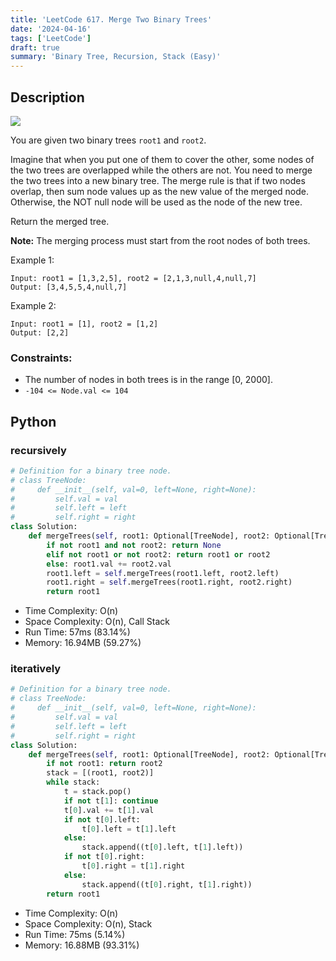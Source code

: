 ```yaml
---
title: 'LeetCode 617. Merge Two Binary Trees'
date: '2024-04-16'
tags: ['LeetCode']
draft: true
summary: 'Binary Tree, Recursion, Stack (Easy)'
---
```


## Description

[![](https://img.shields.io/badge/Easy-green)](https://leetcode.com/problems/merge-two-binary-trees/)

You are given two binary trees `root1` and `root2`.

Imagine that when you put one of them to cover the other, some nodes of the two trees are overlapped while the others are not. You need to merge the two trees into a new binary tree. The merge rule is that if two nodes overlap, then sum node values up as the new value of the merged node. Otherwise, the NOT null node will be used as the node of the new tree.

Return the merged tree.

**Note:** The merging process must start from the root nodes of both trees.

Example 1:
```
Input: root1 = [1,3,2,5], root2 = [2,1,3,null,4,null,7]
Output: [3,4,5,5,4,null,7]
```

Example 2:
```
Input: root1 = [1], root2 = [1,2]
Output: [2,2]
```

### Constraints:

- The number of nodes in both trees is in the range [0, 2000].
- `-104 <= Node.val <= 104`

## Python

### recursively

```python
# Definition for a binary tree node.
# class TreeNode:
#     def __init__(self, val=0, left=None, right=None):
#         self.val = val
#         self.left = left
#         self.right = right
class Solution:
    def mergeTrees(self, root1: Optional[TreeNode], root2: Optional[TreeNode]) -> Optional[TreeNode]:
        if not root1 and not root2: return None
        elif not root1 or not root2: return root1 or root2
        else: root1.val += root2.val
        root1.left = self.mergeTrees(root1.left, root2.left)
        root1.right = self.mergeTrees(root1.right, root2.right)
        return root1
```
- Time Complexity: O(n)
- Space Complexity: O(n), Call Stack
- Run Time: 57ms (83.14%)
- Memory: 16.94MB (59.27%)

### iteratively

```python
# Definition for a binary tree node.
# class TreeNode:
#     def __init__(self, val=0, left=None, right=None):
#         self.val = val
#         self.left = left
#         self.right = right
class Solution:
    def mergeTrees(self, root1: Optional[TreeNode], root2: Optional[TreeNode]) -> Optional[TreeNode]:
        if not root1: return root2
        stack = [(root1, root2)]
        while stack:
            t = stack.pop()
            if not t[1]: continue
            t[0].val += t[1].val
            if not t[0].left:
                t[0].left = t[1].left
            else:
                stack.append((t[0].left, t[1].left))
            if not t[0].right:
                t[0].right = t[1].right
            else:
                stack.append((t[0].right, t[1].right))
        return root1
```
- Time Complexity: O(n)
- Space Complexity: O(n), Stack
- Run Time: 75ms (5.14%)
- Memory: 16.88MB (93.31%)
